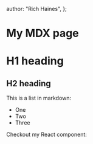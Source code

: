 
  author: "Rich Haines",
};

# My MDX page

# H1 heading

## H2 heading

This is a list in markdown:

- One
- Two
- Three

<Test />

Checkout my React component:
